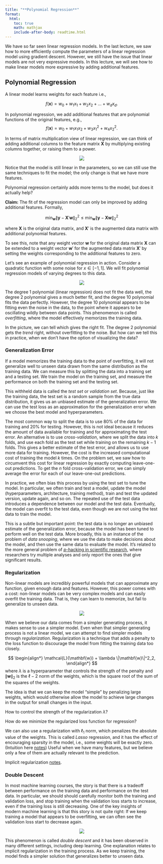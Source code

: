 ```yaml
---
title: "**Polynomial Regression**"
format:
  html:
    toc: true
    math: mathjax
    include-after-body: readtime.html
---
```


We have so far seen linear regression models.
In the last lecture, we saw how to more efficiently compute the parameters of a linear regression model using gradient descent.
However, we still have the issue that linear models are not very expressive models.
In this lecture, we will see how to make linear models more expressive by adding additional features.

## Polynomial Regression

A linear model learns weights for each feature i.e.,

$$
f(\mathbf{x}) = w_0 + w_1 x_1 + w_2 x_2 + \ldots + w_d x_d.
$$

In polynomial regression, we add additional features that are polynomial functions of the original features, e.g.,
$$
f(\mathbf{x}) = w_0 + w_1 x_1 x_2 + w_3 x_1^2 + w_4 x_2^2.
$$

In terms of matrix multiplication view of linear regression, we can think of adding additional columns to the feature matrix $\mathbf{X}$ by multiplying existing columns together, or raising them to a power.

<center><img src="images/regression_extra_columns.svg" class="responsive-img"></center>

Notice that the model is still linear in the parameters, so we can still use the same techniques to fit the model; the only change is that we have more features.

Polynomial regression certainly adds more terms to the model, but does it actually help?

**Claim:** The fit of the regression model can only be improved by adding additional features. Formally,

$$
\min_{\mathbf{w}} \|\mathbf{y} - \mathbf{X}'\mathbf{w}\|^2_2 \leq \min_{\mathbf{w}} \|\mathbf{y} - \mathbf{X}\mathbf{w}\|^2_2
$$

where $\mathbf{X}$ is the original data matrix, and $\mathbf{X}'$ is the augmented data matrix with additional polynomial features.

To see this, note that any weight vector $\mathbf{w}$ for the original data matrix $\mathbf{X}$ can be extended to a weight vector $\mathbf{w}'$ for the augmented data matrix $\mathbf{X}'$ by setting the weights corresponding to the additional features to zero.

Let's see an example of polynomial regression in action.
Consider a quadratic function with some noise for $x \in [-1, 1]$.
We will fit polynomial regression models of varying degrees to this data.

<center><img src="images/regression_polynomial.svg" class="responsive-img"></center>

The degree 1 polynomial (linear regression) does not fit the data well, the degree 2 polynomial gives a much better fit, and the degree 10 polynomial fits the data perfectly.
However, the degree 10 polynomial appears to be fitting even the noise in the data, to the point where it appears to be oscillating wildly between data points.
This phenomenon is called *overfitting*, where the model effectively memorizes the training data.

In the picture, we can tell which gives the right fit. The degree 2 polynomial gets the *trend* right, without overfitting to the noise.
But how can we tell this in practice, when we don't have the option of visualizing the data?

### Generalization Error

If a model memorizes the training data to the point of overfitting, it will not generalize well to unseen data drawn from the same distribution as the training data.
We can measure this by splitting the data into a training set and a testing set.
We train the model on the training set, and measure the performance on both the training set and the testing set.

This withheld data is called the *test set* or *validation set*.
Because, just like the training data, the test set is a random sample from the true data distribution, it gives us an unbiased estimate of the generalization error.
We can use the test loss as an approximation for the generalization error when we choose the best model and hyperparameters.

The most common way to split the data is to use 80% of the data for training and 20% for testing.
However, this is not ideal because it reduces the amount of data available for training and for approximating the test error.
An alternative is to use *cross-validation*, where we split the data into $k$ folds, and use each fold as the test set while training on the remaining $k-1$ folds.
This gives a better estimate of the test error, and allows us to use more data for training.
However, the cost is the increased computational cost of training the model $k$ times.
On the problem set, we saw how to circumvent this cost for linear regression by exactly computing leave-one-out predictions.
To get the $n$ fold cross-validation error, we can simply average the error for each of our leave-one-out predictions.

In practice, we often bias this process by using the test set to tune the model.
In particular, we often train and test a model, update the model (hyperparameters, architecture, training method), train and test the updated version, update again, and so on. The repeated use of the test data introduces a dependence between our model and the test data.
Eventually, the model can overfit to the test data, even though we are not using the test data to train the model.

This is a subtle but important point: the test data is no longer an unbiased estimate of the generalization error, because the model has been tuned to perform well on the test data.
More broadly, this is an instance of the problem of *data snooping*, where we use the data to make decisions about the model, and then use the same data to evaluate the model.
It's related to the more general problem of [$p$-hacking in scientific research](https://xkcd.com/882/), where researchers try multiple analyses and only report the ones that give significant results.

### Regularization

Non-linear models are incredibly powerful models that can approximate any function, given enough data and features.
However, this power comes with a cost: non-linear models can be very complex models and can easily overfit the training data.
That is, they can learn to memorize, but fail to generalize to unseen data.

<center><img src="images/regression_polynomial_weights.svg" class="responsive-img"></center>

When we believe our data comes from a simpler generating process, it makes sense to use a simpler model.
Even when that simpler generating process is not a linear model, we can attempt to find simpler models through *regularization*.
Regularization is a technique that adds a penalty to the loss function to discourage the model from fitting the training data too closely.

$$
\begin{align*}
\mathcal{L}(\mathbf{w}) + \lambda \|\mathbf{w}\|^2_2,
\end{align*}
$$
where $\lambda$ is a hyperparameter that controls the strength of the penalty and $\|\mathbf{w}\|_2$ is the $\ell-2$ norm of the weights, which is the square root of the sum of the squares of the weights.

The idea is that we can keep the model "simple" by penalizing large weights, which would otherwise allow the model to achieve large changes in the output for small changes in the input.

How to control the strength of the regularization $\lambda$?

How do we minimize the regularized loss function for regression?

We can also use a regularization with $\ell_1$ norm, which penalizes the absolute value of the weights.
This is called *Lasso* regression, and it has the effect of encouraging sparsity in the model, i.e., some weights will be exactly zero.
(Intuition here [notes](https://www.rtealwitter.com/rads2024/notes/19_sparse_recovery.html#Efficient_Algorithm))
Useful when we have many features, but we believe only a few of them are actually relevant to the prediction.

Implicit regularization [notes](https://www.rtealwitter.com/deeplearning2023/regularization.html).

### Double Descent

In most machine learning courses, the story is that there is a tradeoff between performance on the training data and performance on the test data.
In particular, we should should carefully monitor both the training and validation loss, and stop training when the validation loss starts to increase, even if the training loss is still decreasing.
One of the key insights of modern machine learning is that this story is not quite right:
If we keep training a model that appears to be overfitting, we can often see the validation loss start to decrease again.

<center><img src="images/regression_polynomial_loss.svg" class="responsive-img"></center>

This phenomenon is called *double descent* and it has been observed in many different settings, including deep learning.
One explanation relates to implicit regularization in the training process.
As we keep training, the model finds a simpler solution that generalizes better to unseen data.
